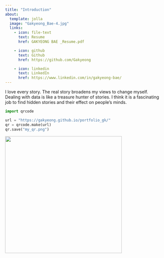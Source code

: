 ```yaml
---
title: "Introduction"
about:
  template: jolla
  image: "Gakyeong_Bae-4.jpg"
  links:
    - icon: file-text
      text: Resume
      href: GAKYEONG BAE _Resume.pdf 

    - icon: github
      text: Github
      href: https://github.com/Gakyeong

    - icon: linkedin
      text: LinkedIn
      href: https://www.linkedin.com/in/gakyeong-bae/
---
```


I love every story. The real story broadens my views to change myself. Dealing with data is like a treasure hunter of stories. I think it is a fascinating job to find hidden stories and their effect on people’s minds. 

```python
import qrcode

url = "https://gakyeong.github.io/portfolio_gk/"
qr = qrcode.make(url)
qr.save("my_qr.png")
```

::: {.cell-output-display}
![](../portfolio_gk/my_qr.png){height=380}
:::
